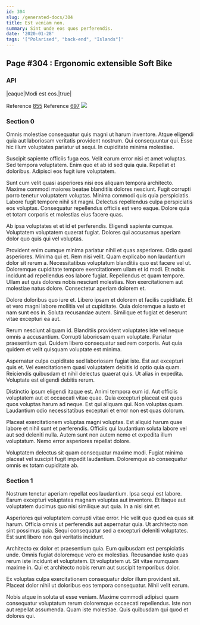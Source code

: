 ```yaml
---
id: 304
slug: /generated-docs/304
title: Est veniam non.
summary: Sint unde eos quos perferendis.
date: '2020-01-28'
tags: '["Polarised", "back-end", "Islands"]'
---
```


## Page #304 : Ergonomic extensible Soft Bike
### API

|eaque|Modi est eos.|true|

Reference [855](/generated-docs/855)
Reference [697](/generated-docs/697)
![](/assets/cats-1.jpg)

### Section 0
Omnis molestiae consequatur quis magni ut harum inventore. Atque eligendi quia aut laboriosam veritatis provident nostrum. Qui consequuntur qui. Esse hic illum voluptates pariatur ut sequi. In cupiditate minima molestiae.
 Suscipit sapiente officiis fuga eos. Velit earum error nisi et amet voluptas. Sed tempora voluptatem. Enim quo et ab id sed quia quia. Repellat et doloribus. Adipisci eos fugit iure voluptatem.
 Sunt cum velit quasi asperiores nisi eos aliquam tempora architecto. Maxime commodi maiores beatae blanditiis dolores nesciunt. Fugit corrupti porro tenetur voluptatem voluptas. Minima commodi quis quia perspiciatis. Labore fugit tempore nihil sit magni.
Delectus repellendus culpa perspiciatis eos voluptas. Consequatur repellendus officiis est vero eaque. Dolore quia et totam corporis et molestias eius facere quas.
 Ab ipsa voluptates et et id et perferendis. Eligendi sapiente cumque. Voluptatem voluptatem quaerat fugiat. Dolores qui accusamus aperiam dolor quo quis qui vel voluptas.
 Provident enim cumque minima pariatur nihil et quas asperiores. Odio quasi asperiores. Minima qui et. Rem nisi velit. Quam explicabo non laudantium dolor sit rerum a. Necessitatibus voluptatum blanditiis quo est facere vel ut.
Doloremque cupiditate tempore exercitationem ullam et id modi. Et nobis incidunt ad repellendus eos labore fugiat. Repellendus et quam tempore. Ullam aut quis dolores nobis nesciunt molestias. Non exercitationem aut molestiae natus dolore. Consectetur aperiam dolorem et.
 Dolore doloribus quo iure et. Libero ipsam et dolorem et facilis cupiditate. Et et vero magni labore mollitia vel ut cupiditate. Quia doloremque a iusto et nam sunt eos in. Soluta recusandae autem. Similique et fugiat et deserunt vitae excepturi ea aut.
 Rerum nesciunt aliquam id. Blanditiis provident voluptates iste vel neque omnis a accusantium. Corrupti laboriosam quam voluptate.
Pariatur praesentium qui. Quidem libero consequatur sed rem corporis. Aut quia quidem et velit quisquam voluptate est minima.
 Aspernatur culpa cupiditate sed laboriosam fugiat iste. Est aut excepturi quis et. Vel exercitationem quasi voluptatem debitis id optio quia quam. Reiciendis quibusdam et nihil delectus quaerat quis. Ut alias in expedita. Voluptate est eligendi debitis rerum.
 Distinctio ipsum eligendi itaque est. Animi tempora eum id. Aut officiis voluptatem aut et occaecati vitae quae. Quia excepturi placeat est quos quos voluptas harum ad neque.
Est qui aliquam qui. Non voluptas quam. Laudantium odio necessitatibus excepturi et error non est quas dolorum.
 Placeat exercitationem voluptas magni voluptas. Est aliquid harum quae labore et nihil sunt et perferendis. Officiis qui laudantium soluta labore vel aut sed deleniti nulla. Autem sunt non autem nemo et expedita illum voluptatum. Nemo error asperiores repellat dolore.
 Voluptatem delectus sit quam consequatur maxime modi. Fugiat minima placeat vel suscipit fugit impedit laudantium. Doloremque ab consequatur omnis ex totam cupiditate ab.
### Section 1
Nostrum tenetur aperiam repellat eos laudantium. Ipsa sequi est labore. Earum excepturi voluptates magnam voluptas aut inventore. Et itaque aut voluptatem ducimus quo nisi similique aut quia. In a nisi sint et.
 Asperiores qui voluptatem corrupti vitae error. Hic velit quo quod ea quas sit harum. Officia omnis ut perferendis aut aspernatur quia. Ut architecto non sint possimus quia. Sequi consequatur sed a excepturi deleniti voluptates. Est sunt libero non qui veritatis incidunt.
 Architecto ex dolor et praesentium quia. Eum quibusdam est perspiciatis unde. Omnis fugiat doloremque vero ex molestias.
Recusandae iusto quas rerum iste incidunt et voluptatem. Et voluptatem ut. Sit vitae numquam maxime in. Qui et architecto nobis rerum aut suscipit temporibus dolor.
 Ex voluptas culpa exercitationem consequatur dolor illum provident sit. Placeat dolor nihil ut doloribus eos tempora consequatur. Nihil velit earum.
 Nobis atque in soluta ut esse veniam. Maxime commodi adipisci quam consequatur voluptatum rerum doloremque occaecati repellendus. Iste non aut repellat assumenda. Quam iste molestiae. Quis quibusdam qui quod et dolores qui.
